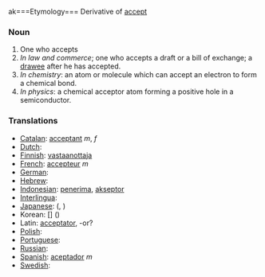 ak===Etymology===
Derivative of [[accept]]
===Noun===
#One who accepts
#''In law and commerce''; one who accepts a draft or a bill of exchange; a [[drawee]] after he has accepted.
#''In chemistry'': an atom or molecule which can accept an electron to form a chemical bond.
#''In physics'': a chemical acceptor atom forming a positive hole in a semiconductor.

=== Translations ===

*[[Catalan]]: [[acceptant]] ''m'', ''f''
*[[Dutch]]: [[]] '' ''
*[[Finnish]]: [[vastaanottaja]]
*[[French]]: [[accepteur]] ''m''
*[[German]]: [[]] '' ''
*[[Hebrew]]: [[]] '' ''
*[[Indonesian]]: [[terima|penerima]], [[akseptor]]
*[[Interlingua]]: [[]]
*[[Japanese]]: [[]] ([[]], )
*Korean: [[]] [] ()
*Latin: [[acceptator]], -or?
*[[Polish]]: [[]]
*[[Portuguese]]: [[]] '' ''
*[[Russian]]: [[]]
*[[Spanish]]: [[aceptador]] ''m''
*[[Swedish]]: [[]] '' ''